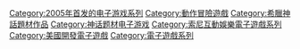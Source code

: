 {{Cat main}}

{{DEFAULTSORT:God of War}}
[[Category:2005年首发的电子游戏系列|Category:2005年首发的电子游戏系列]]
[[Category:動作冒險遊戲|Category:動作冒險遊戲]]
[[Category:希臘神話題材作品|Category:希臘神話題材作品]]
[[Category:神话题材电子游戏|Category:神话题材电子游戏]]
[[Category:索尼互動娛樂電子遊戲系列|Category:索尼互動娛樂電子遊戲系列]]
[[Category:美國開發電子遊戲|Category:美國開發電子遊戲]]
[[Category:電子遊戲系列|Category:電子遊戲系列]]